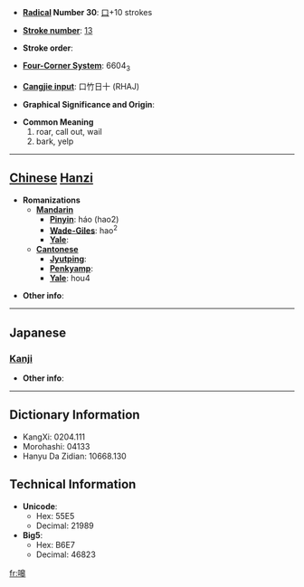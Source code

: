 * '''[[Wiktionary:Chinese radical index| Radical]] Number 30''': [[Wiktionary:Chinese radical index 口|口]]+10 strokes

* '''[[Wiktionary:Chinese total strokes index|Stroke number]]''': [[Wiktionary:Chinese total strokes index 13|13]]

* '''Stroke order''': 

* '''[[Wiktionary:Chinese four corner index|Four-Corner System]]''': 6604<sub>3</sub>

* '''[[Wiktionary:Chinese Cangjie index|Cangjie input]]''': 口竹日十 (RHAJ)

* '''Graphical Significance and Origin''': 

* '''Common Meaning'''
*#roar, call out, wail
*# bark, yelp


----

== [[Chinese]] [[Hanzi]] ==

* '''Romanizations'''
** '''[[Mandarin]]'''
*** '''[[Pinyin]]''': háo (hao2)
*** '''[[Wade-Giles]]''': hao<sup>2</sup>
*** '''[[Yale]]''': 
** '''[[Cantonese]]'''
*** '''[[Jyutping]]''':
*** '''[[Penkyamp]]''': 
*** '''[[Yale]]''': hou4

* '''Other info''': 

----

==Japanese==
===[[Kanji]]===
{{kanji|on readings=[[こう]] (kō)
|kun readings=
}}

* '''Other info''':  

----

== Dictionary Information ==

* KangXi: 0204.111
* Morohashi: 04133
* Hanyu Da Zidian: 10668.130

== Technical Information ==

* '''Unicode''':
** Hex: 55E5
** Decimal: 21989
* '''Big5''':
** Hex: B6E7
** Decimal: 46823

[[fr:嗥]]